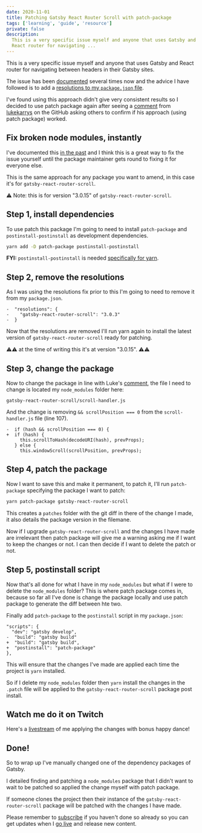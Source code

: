 ```yaml
---
date: 2020-11-01
title: Patching Gatsby React Router Scroll with patch-package
tags: ['learning', 'guide', 'resource']
private: false
description:
  This is a very specific issue myself and anyone that uses Gatsby and
  React router for navigating ...
---
```


This is a very specific issue myself and anyone that uses Gatsby and
React router for navigating between headers in their Gatsby sites.

The issue has been [documented] several times now and the advice I
have followed is to add a [resolutions to my `package.json` file].

I've found using this approach didn't give very consistent results so
I decided to use patch package again after seeing a [comment] from
[lukekarrys] on the GitHub asking others to confirm if his approach
(using patch package) worked.

## Fix broken node modules, instantly

I've documented this [in the past] and I think this is a great way to
fix the issue yourself until the package maintainer gets round to
fixing it for everyone else.

This is the same approach for any package you want to amend, in this
case it's for `gatsby-react-router-scroll`.

⚠ Note: this is for version "3.0.15" of `gatsby-react-router-scroll`.

## Step 1, install dependencies

To use patch this package I'm going to need to install `patch-package`
and `postinstall-postinstall` as development dependencies.

```bash
yarn add -D patch-package postinstall-postinstall
```

**FYI:** `postinstall-postinstall` is needed [specifically for yarn].

## Step 2, remove the resolutions

As I was using the resolutions fix prior to this I'm going to need to
remove it from my `package.json`.

```git
-  "resolutions": {
-    "gatsby-react-router-scroll": "3.0.3"
-  }
```

Now that the resolutions are removed I'll run yarn again to install
the latest version of `gatsby-react-router-scroll` ready for patching.

⚠⚠ at the time of writing this it's at version "3.0.15". ⚠⚠

## Step 3, change the package

Now to change the package in line with Luke's [comment], the file I
need to change is located my `node_modules` folder here:

```text
gatsby-react-router-scroll/scroll-handler.js
```

And the change is removing `&& scrollPosition === 0` from the
`scroll-handler.js` file (line 107).

```git
-  if (hash && scrollPosition === 0) {
+  if (hash) {
     this.scrollToHash(decodeURI(hash), prevProps);
   } else {
     this.windowScroll(scrollPosition, prevProps);
```

## Step 4, patch the package

Now I want to save this and make it permanent, to patch it, I'll run
`patch-package` specifying the package I want to patch:

```bash
yarn patch-package gatsby-react-router-scroll
```

This creates a `patches` folder with the git diff in there of the
change I made, it also details the package version in the filemane.

Now if I upgrade `gatsby-react-router-scroll` and the changes I have
made are irrelevant then patch package will give me a warning asking
me if I want to keep the changes or not. I can then decide if I want
to delete the patch or not.

## Step 5, postinstall script

Now that's all done for what I have in my `node_modules` but what if I
were to delete the `node_modules` folder? This is where patch package
comes in, because so far all I've done is change the package locally
and use patch package to generate the diff between hte two.

Finally add `patch-package` to the `postinstall` script in my
`package.json`:

```git
"scripts": {
  "dev": "gatsby develop",
-  "build": "gatsby build"
+  "build": "gatsby build",
+  "postinstall": "patch-package"
},
```

This will ensure that the changes I've made are applied each time the
project is `yarn` installed.

So if I delete my `node_modules` folder then `yarn` install the
changes in the `.patch` file will be applied to the
`gatsby-react-router-scroll` package post install.

## Watch me do it on Twitch

Here's a [livestream] of me applying the changes with bonus happy
dance!

## Done!

So to wrap up I've manually changed one of the dependency packages of
Gatsby.

I detailed finding and patching a `node_modules` package that I didn't
want to wait to be patched so applied the change myself with patch
package.

If someone clones the project then their instance of the
`gatsby-react-router-scroll` package will be patched with the changes
I have made.

Please remember to [subscribe] if you haven't done so already so you
can get updates when I [go live] and release new content.

[documented]: https://github.com/gatsbyjs/gatsby/issues/25778
[resolutions to my `package.json` file]:
  https://scottspence.com/2020/02/13/smooth-scroll-toc-gatsby/#not-scrolling-to-id
[comment]:
  https://github.com/gatsbyjs/gatsby/issues/25778#issuecomment-696950384
[lukekarrys]: https://github.com/lukekarrys
[in the past]: https://scottspence.com/2020/05/04/patching-packages/
[specifically for yarn]:
  https://www.npmjs.com/package/patch-package#why-use-postinstall-postinstall-with-yarn
[livestream]: https://www.twitch.tv/videos/777497800?t=00h29m52s
[subscribe]: http://ss10.dev/yt?sub_confirmation=1
[go live]: http://ss10.dev/twitch
